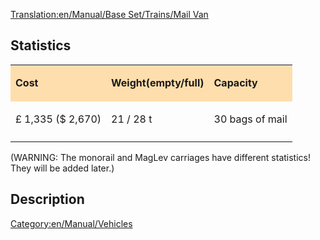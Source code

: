 [[Translation:en/Manual/Base Set/Trains/Mail Van]]
[[Category:en/Manual/Vehicles]]
==Statistics==

{| cellspacing="3" align="center"
|style="background:#ffdead;"| '''Cost'''
|style="background:#ffdead;"| '''Weight(empty/full)'''
|style="background:#ffdead;"| '''Capacity'''
|-
| £ 1,335 ($ 2,670)
| 21 / 28 t
| 30 bags of mail
|-
|}
(WARNING: The monorail and MagLev carriages have different statistics! They will be added later.)
==Description==